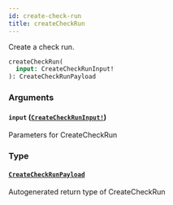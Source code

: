 ```yaml
---
id: create-check-run
title: createCheckRun
---
```


Create a check run.

```graphql
createCheckRun(
  input: CreateCheckRunInput!
): CreateCheckRunPayload

```

### Arguments

#### `input` ([`CreateCheckRunInput!`](/docs/api/inputs/create-check-run-input))

Parameters for CreateCheckRun

### Type

#### [`CreateCheckRunPayload`](/docs/api/objects/create-check-run-payload)

Autogenerated return type of CreateCheckRun
